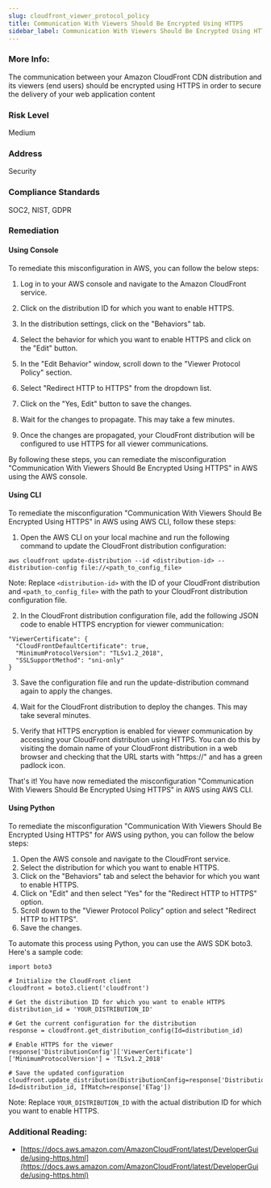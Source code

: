 ```yaml
---
slug: cloudfront_viewer_protocol_policy
title: Communication With Viewers Should Be Encrypted Using HTTPS
sidebar_label: Communication With Viewers Should Be Encrypted Using HTTPS
---
```


### More Info:

The communication between your Amazon CloudFront CDN distribution and its viewers (end users) should be encrypted using HTTPS in order to secure the delivery of your web application content

### Risk Level

Medium

### Address

Security

### Compliance Standards

SOC2, NIST, GDPR

### Remediation

#### Using Console

To remediate this misconfiguration in AWS, you can follow the below steps:

1. Log in to your AWS console and navigate to the Amazon CloudFront service.

2. Click on the distribution ID for which you want to enable HTTPS.

3. In the distribution settings, click on the "Behaviors" tab.

4. Select the behavior for which you want to enable HTTPS and click on the "Edit" button.

5. In the "Edit Behavior" window, scroll down to the "Viewer Protocol Policy" section.

6. Select "Redirect HTTP to HTTPS" from the dropdown list.

7. Click on the "Yes, Edit" button to save the changes.

8. Wait for the changes to propagate. This may take a few minutes.

9. Once the changes are propagated, your CloudFront distribution will be configured to use HTTPS for all viewer communications.

By following these steps, you can remediate the misconfiguration "Communication With Viewers Should Be Encrypted Using HTTPS" in AWS using the AWS console.

#### Using CLI

To remediate the misconfiguration "Communication With Viewers Should Be Encrypted Using HTTPS" in AWS using AWS CLI, follow these steps:

1. Open the AWS CLI on your local machine and run the following command to update the CloudFront distribution configuration:

```
aws cloudfront update-distribution --id <distribution-id> --distribution-config file://<path_to_config_file>
```

Note: Replace `<distribution-id>` with the ID of your CloudFront distribution and `<path_to_config_file>` with the path to your CloudFront distribution configuration file.

2. In the CloudFront distribution configuration file, add the following JSON code to enable HTTPS encryption for viewer communication:

```
"ViewerCertificate": {
  "CloudFrontDefaultCertificate": true,
  "MinimumProtocolVersion": "TLSv1.2_2018",
  "SSLSupportMethod": "sni-only"
}
```

3. Save the configuration file and run the update-distribution command again to apply the changes.

4. Wait for the CloudFront distribution to deploy the changes. This may take several minutes.

5. Verify that HTTPS encryption is enabled for viewer communication by accessing your CloudFront distribution using HTTPS. You can do this by visiting the domain name of your CloudFront distribution in a web browser and checking that the URL starts with "https://" and has a green padlock icon.

That's it! You have now remediated the misconfiguration "Communication With Viewers Should Be Encrypted Using HTTPS" in AWS using AWS CLI.

#### Using Python

To remediate the misconfiguration "Communication With Viewers Should Be Encrypted Using HTTPS" for AWS using python, you can follow the below steps:

1. Open the AWS console and navigate to the CloudFront service.
2. Select the distribution for which you want to enable HTTPS.
3. Click on the "Behaviors" tab and select the behavior for which you want to enable HTTPS.
4. Click on "Edit" and then select "Yes" for the "Redirect HTTP to HTTPS" option.
5. Scroll down to the "Viewer Protocol Policy" option and select "Redirect HTTP to HTTPS".
6. Save the changes.

To automate this process using Python, you can use the AWS SDK boto3. Here's a sample code:

```
import boto3

# Initialize the CloudFront client
cloudfront = boto3.client('cloudfront')

# Get the distribution ID for which you want to enable HTTPS
distribution_id = 'YOUR_DISTRIBUTION_ID'

# Get the current configuration for the distribution
response = cloudfront.get_distribution_config(Id=distribution_id)

# Enable HTTPS for the viewer
response['DistributionConfig']['ViewerCertificate']['MinimumProtocolVersion'] = 'TLSv1.2_2018'

# Save the updated configuration
cloudfront.update_distribution(DistributionConfig=response['DistributionConfig'], Id=distribution_id, IfMatch=response['ETag'])
```

Note: Replace `YOUR_DISTRIBUTION_ID` with the actual distribution ID for which you want to enable HTTPS.

### Additional Reading:

- [https://docs.aws.amazon.com/AmazonCloudFront/latest/DeveloperGuide/using-https.html](https://docs.aws.amazon.com/AmazonCloudFront/latest/DeveloperGuide/using-https.html) 

